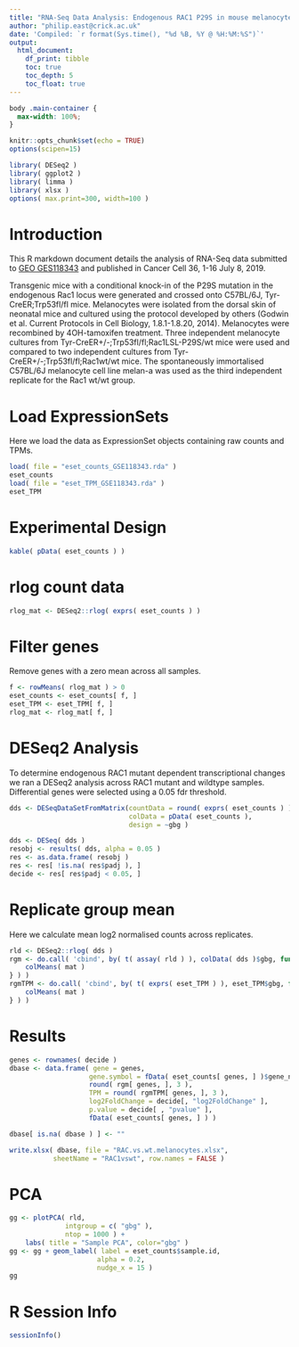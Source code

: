 ```yaml
---
title: "RNA-Seq Data Analysis: Endogenous RAC1 P29S in mouse melanocytes GSE118343"
author: "philip.east@crick.ac.uk"
date: 'Compiled: `r format(Sys.time(), "%d %B, %Y @ %H:%M:%S")`'
output:
  html_document:
    df_print: tibble
    toc: true
    toc_depth: 5
    toc_float: true
---
```


```css
body .main-container {
  max-width: 100%;
}
```

```r
knitr::opts_chunk$set(echo = TRUE)
options(scipen=15)
```

```r
library( DESeq2 )
library( ggplot2 )
library( limma )
library( xlsx )
options( max.print=300, width=100 )
```

# Introduction

This R markdown document details the analysis of RNA-Seq data
submitted to [GEO
GES118343](https://www.ncbi.nlm.nih.gov/geo/query/acc.cgi?acc=GSE118343) 
and published in Cancer Cell 36, 1-16 July 8, 2019.

Transgenic mice with a conditional knock-in of the P29S mutation in
the endogenous Rac1 locus were generated and crossed onto C57BL/6J,
Tyr-CreER;Trp53fl/fl mice. Melanocytes were isolated from the dorsal
skin of neonatal mice and cultured using the protocol developed by
others (Godwin et al. Current Protocols in Cell Biology, 1.8.1-1.8.20,
2014). Melanocytes were recombined by 4OH-tamoxifen treatment. Three
independent melanocyte cultures from
Tyr-CreER+/-;Trp53fl/fl;Rac1LSL-P29S/wt mice were used and compared to
two independent cultures from Tyr-CreER+/-;Trp53fl/fl;Rac1wt/wt
mice. The spontaneously immortalised C57BL/6J melanocyte cell line
melan-a was used as the third independent replicate for the Rac1 wt/wt
group.

# Load ExpressionSets

Here we load the data as ExpressionSet objects containing raw
counts and TPMs.

```r
load( file = "eset_counts_GSE118343.rda" )
eset_counts
load( file = "eset_TPM_GSE118343.rda" )
eset_TPM
```

# Experimental Design

```r
kable( pData( eset_counts ) )
```

# rlog count data

```r
rlog_mat <- DESeq2::rlog( exprs( eset_counts ) )
```

# Filter genes

Remove genes with a zero mean across all samples.

```r
f <- rowMeans( rlog_mat ) > 0
eset_counts <- eset_counts[ f, ]
eset_TPM <- eset_TPM[ f, ]
rlog_mat <- rlog_mat[ f, ]
```

# DESeq2 Analysis

To determine endogenous RAC1 mutant dependent transcriptional changes
we ran a DESeq2 analysis across RAC1 mutant and wildtype
samples. Differential genes were selected using a 0.05 fdr threshold.

```r
dds <- DESeqDataSetFromMatrix(countData = round( exprs( eset_counts ) ),
                              colData = pData( eset_counts ),
                              design = ~gbg )

dds <- DESeq( dds )
resobj <- results( dds, alpha = 0.05 )
res <- as.data.frame( resobj )
res <- res[ !is.na( res$padj ), ]
decide <- res[ res$padj < 0.05, ]
```

# Replicate group mean

Here we calculate mean log2 normalised counts across replicates.

```r
rld <- DESeq2::rlog( dds )
rgm <- do.call( 'cbind', by( t( assay( rld ) ), colData( dds )$gbg, function( mat ) {
    colMeans( mat )
} ) )
rgmTPM <- do.call( 'cbind', by( t( exprs( eset_TPM ) ), eset_TPM$gbg, function( mat ) {
    colMeans( mat )
} ) )
```

# Results

```r
genes <- rownames( decide )
dbase <- data.frame( gene = genes,
                    gene.symbol = fData( eset_counts[ genes, ] )$gene_name,
                    round( rgm[ genes, ], 3 ),
                    TPM = round( rgmTPM[ genes, ], 3 ),
                    log2FoldChange = decide[, "log2FoldChange" ],
                    p.value = decide[ , "pvalue" ],
                    fData( eset_counts[ genes, ] ) )

dbase[ is.na( dbase ) ] <- ""

write.xlsx( dbase, file = "RAC.vs.wt.melanocytes.xlsx",
           sheetName = "RAC1vswt", row.names = FALSE )
```

# PCA

```r
gg <- plotPCA( rld,
              intgroup = c( "gbg" ),
              ntop = 1000 ) +
    labs( title = "Sample PCA", color="gbg" )
gg <- gg + geom_label( label = eset_counts$sample.id,
                      alpha = 0.2,
                      nudge_x = 15 )
gg
```

# R Session Info

```r
sessionInfo()
```
